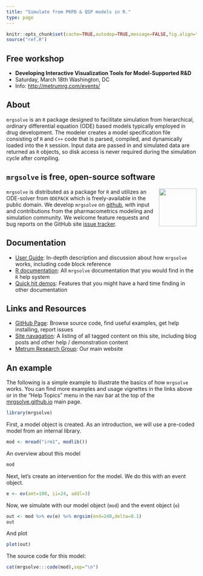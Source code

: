```yaml
---
title: "Simulate from PKPD & QSP models in R."
type: page
---
```


```r
knitr::opts_chunk$set(cache=TRUE,autodep=TRUE,message=FALSE,fig.align="center")
source("ref.R")
```


## Free workshop
- __Developing Interactive Visualization Tools for Model-Supported R&D__
- Saturday, March 18th Washington, DC
- Info: [http://metrumrg.com/events/](http://metrumrg.com/events/index.html)


## About
`mrgsolve` is an `R` package designed to facilitate simulation from hierarchical, ordinary 
differential equation (ODE) based models typically employed in drug development.
The modeler creates a model specification file consisting of `R` and `C++` code that
is parsed, compiled, and dynamically loaded into the `R` session. Input data are
passed in and simulated data are returned as `R` objects, so disk access is never
required during the simulation cycle after compiling. 

## `mrgsolve` is free, open-source software
`mrgsolve` is distributed as a package for `R` and   <img src="/images/mrgsolve_sticker_812418_1.png" width="100px" align="right"> utilizes an ODE-solver from `ODEPACK` which is freely-available in the public domain.  We develop `mrgsolve` on [github](http://www.github.com/metrumresearchgroup/mrgsolve), with input and contributions from the pharmacometrics modeling and simulation community.  We welcome feature requests and 
bug reports on the GitHub site [issue tracker](http://www.github.com/metrumresearchgroup/mrgsolve/issues). 

## Documentation
* [User Guide](http://mrgsolve.github.io/user_guide): In-depth description and discussion about how `mrgsolve` works, including code block reference
* [R documentation](http://mrgsolve.github.io/docs): All `mrgsolve` documentation that you would find in the `R` help system
* [Quick hit demos](`r .ref$quick`): Features that you might have a hard time finding in other documentation

## Links and Resources
* [GitHub Page](http://www.github.com/metrumresearchgroup/mrgsolve): Browse source code, find useful examples, get help installing, report issues
* [Site navagation](/tax/): A listing of all tagged content on this site, including blog posts and
other help / demonstration content
* [Metrum Research Group](http://metrumrg.com): Our main website


## An example

The following is a simple example to illustrate the basics of how `mrgsolve` works.  You can find more examples and usage vignettes in the links above or in the "Help Topics" menu in the nav bar at the top of the [mrgsolve.github.io](https://mrgsolve.github.io) main page.



```r
library(mrgsolve)
```


First, a model object is created.  As an introduction, we will use a pre-coded model 
from an internal library.
```r
mod <- mread("irm1", modlib())
```

An overview about this model
```r
mod
```

Next, let's create an intervention for the model.  We do this with an event object.
```r
e <- ev(amt=100, ii=24, addl=3)
```

Now, we simulate with our model object (`mod`) and the event object (`e`)
```r
out <- mod %>% ev(e) %>% mrgsim(end=240,delta=0.1)
out
```

And plot
```r
plot(out)
```


The source code for this model:
```r
cat(mrgsolve:::code(mod),sep="\n")
```


